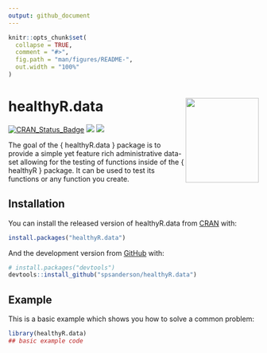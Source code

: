 ```yaml
---
output: github_document
---
```


<!-- README.md is generated from README.Rmd. Please edit that file -->

```r
knitr::opts_chunk$set(
  collapse = TRUE,
  comment = "#>",
  fig.path = "man/figures/README-",
  out.width = "100%"
)
```

# healthyR.data <img src="man/figures/healthyR_data_logo.png" width="147" height="170" align="right" />

<!-- badges: start -->
[![CRAN_Status_Badge](http://www.r-pkg.org/badges/version/healthyR.data)](https://cran.r-project.org/package=healthyR.data)
![](http://cranlogs.r-pkg.org/badges/healthyR.data?color=brightgreen)
![](http://cranlogs.r-pkg.org/badges/grand-total/healthyR.data?color=brightgreen)
<!-- badges: end -->

The goal of the { healthyR.data } package is to provide a simple yet feature rich
administrative data-set allowing for the testing of functions inside of the 
{ healthyR } package. It can be used to test its functions or any function you create.

## Installation

You can install the released version of healthyR.data from [CRAN](https://CRAN.R-project.org) with:

``` r
install.packages("healthyR.data")
```

And the development version from [GitHub](https://github.com/) with:

``` r
# install.packages("devtools")
devtools::install_github("spsanderson/healthyR.data")
```
## Example

This is a basic example which shows you how to solve a common problem:

```r
library(healthyR.data)
## basic example code
```
